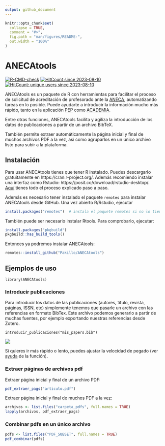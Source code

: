 ```yaml
---
output: github_document
---
```


<!-- README.md is generated from README.Rmd. Please edit that file -->

```r
knitr::opts_chunk$set(
  collapse = TRUE,
  comment = "#>",
  fig.path = "man/figures/README-",
  out.width = "100%"
)
```

# ANECAtools

<!-- badges: start -->
[![R-CMD-check](https://github.com/Pakillo/ANECAtools/actions/workflows/R-CMD-check.yaml/badge.svg)](https://github.com/Pakillo/ANECAtools/actions/workflows/R-CMD-check.yaml)
[![HitCount since 2023-08-10](https://hits.dwyl.com/Pakillo/ANECAtools.svg?style=flat-square)](https://hits.dwyl.com/Pakillo/ANECAtools)
[![HitCount: unique users since 2023-08-10](https://hits.dwyl.com/Pakillo/ANECAtools.svg?style=flat-square&show=unique)](https://hits.dwyl.com/Pakillo/ANECAtools)

<!-- badges: end -->

ANECAtools es un paquete de R con herramientas para facilitar el proceso de solicitud de acreditación de profesorado ante la [ANECA](https://www.aneca.es/), automatizando tareas en lo posible. Puede ayudarte a introducir la información mucho más rápido, tanto en la aplicación [PEP](https://www.aneca.es/personal-contratado) como [ACADEMIA](https://www.aneca.es/personal-funcionario).

Entre otras funciones, ANECAtools facilita y agiliza la introducción de los datos de publicaciones a partir de un archivo BibTeX. 

También permite extraer automáticamente la página inicial y final de muchos archivos PDF a la vez, así como agruparlos en un único archivo listo para subir a la plataforma.

## Instalación

Para usar ANECAtools tienes que tener R instalado. Puedes descargarlo gratuitamente en https://cran.r-project.org/. Además recomiendo instalar una interfaz como Rstudio: https://posit.co/download/rstudio-desktop/. [Aquí](https://datacritica.org/2021/03/18/instalacion-de-r-y-rstudio-en-windows/) tienes todo el proceso explicado paso a paso.

Además es necesario tener instalado el paquete `remotes` para instalar ANECAtools desde GitHub. Una vez abierto R/Rstudio, ejecutar

``` r
install.packages("remotes")  # instala el paquete remotes si no lo tienes instalado
```

También puede ser necesario instalar Rtools. Para comprobarlo, ejecutar:

``` r
install.packages("pkgbuild")  
pkgbuild::has_build_tools()
```

Entonces ya podremos instalar ANECAtools:

``` r
remotes::install_github("Pakillo/ANECAtools")
```

## Ejemplos de uso

`library(ANECAtools)`

### Introducir publicaciones

Para introducir los datos de las publicaciones (autores, título, revista, páginas, ISSN, etc) simplemente tenemos que pasarle un archivo con las referencias en formato BibTex. Este archivo podemos generarlo a partir de muchas fuentes, por ejemplo exportando nuestras referencias desde Zotero.

`introducir_publicaciones("mis_papers.bib")`

![](man/figures/ANECAtools.gif)

Si quieres ir más rápido o lento, puedes ajustar la velocidad de pegado (ver [ayuda](https://pakillo.github.io/ANECAtools/reference/introducir_publicaciones.html) de la función).


### Extraer páginas de archivos pdf

Extraer página inicial y final de un archivo PDF:

```r
pdf_extraer_pags("articulo.pdf")
```

Extraer página inicial y final de muchos PDF a la vez:

```r
archivos <- list.files("carpeta_pdfs", full.names = TRUE)
lapply(archivos, pdf_extraer_pags)
```


### Combinar pdfs en un único archivo

```r
pdfs <- list.files("PDF_SUBSET", full.names = TRUE)
pdf_combinar(pdfs)
```


